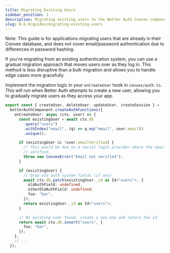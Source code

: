 ```yaml
---
title: Migrating Existing Users
sidebar_position: 1
description: Migrating existing users to the Better Auth Convex component.
slug: 0.6.0/guides/migrating-existing-users
---
```


Note: This guide is for applications migrating users that are already in their Convex database, and does not cover email/password authentication due to differences in password hashing.

If you're migrating from an existing authentication system, you can use a gradual migration approach that moves users over as they log in. This method is less disruptive than a bulk migration and allows you to handle edge cases more gracefully.

Implement the migration logic in your `onCreateUser` hook in `convex/auth.ts`. This will run when Better Auth attempts to create a new user, allowing you to gradually migrate users as they access your app.

```ts title="convex/auth.ts"
export const { createUser, deleteUser, updateUser, createSession } =
  betterAuthComponent.createAuthFunctions({
    onCreateUser: async (ctx, user) => {
      const existingUser = await ctx.db
        .query("users")
        .withIndex("email", (q) => q.eq("email", user.email))
        .unique();

      if (existingUser && !user.emailVerified) {
        // This would be due to a social login provider where the email is not
        // verified.
        throw new ConvexError("Email not verified");
      }

      if (existingUser) {
        // Drop old auth system fields (if any)
        await ctx.db.patch(existingUser._id as Id<"users">, {
          oldAuthField: undefined,
          otherOldAuthField: undefined,
          foo: "bar",
        });
        return existingUser._id as Id<"users">;
      }

      // No existing user found, create a new one and return the id
      return await ctx.db.insert("users", {
        foo: "bar",
      });
    },
    // ...
  });
```
